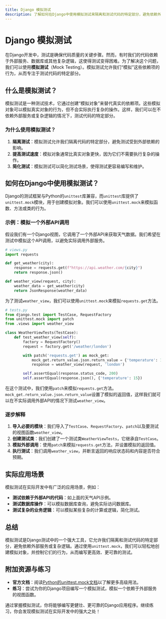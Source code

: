```yaml
---
title: Django 模拟测试
description: 了解如何在Django中使用模拟测试来隔离和测试代码的特定部分，避免依赖外部服务或复杂逻辑。
---
```


# Django 模拟测试

在Django开发中，测试是确保代码质量的关键步骤。然而，有时我们的代码依赖于外部服务、数据库或其他复杂逻辑，这使得测试变得困难。为了解决这个问题，我们可以使用**模拟测试**（Mock Testing）。模拟测试允许我们“模拟”这些依赖项的行为，从而专注于测试代码的特定部分。

## 什么是模拟测试？

模拟测试是一种测试技术，它通过创建“模拟对象”来替代真实的依赖项。这些模拟对象可以模拟真实对象的行为，但不会实际执行复杂的操作。这样，我们可以在不依赖外部服务或复杂逻辑的情况下，测试代码的特定部分。

### 为什么使用模拟测试？

1. **隔离测试**：模拟测试允许我们隔离代码的特定部分，避免测试受到外部依赖的影响。
2. **提高测试速度**：模拟对象通常比真实对象更快，因为它们不需要执行复杂的操作。
3. **简化测试**：模拟测试可以简化测试场景，使得测试更容易编写和维护。

## 如何在Django中使用模拟测试？

Django的测试框架与Python的`unittest`库兼容，而`unittest`库提供了`unittest.mock`模块，用于创建模拟对象。我们可以使用`unittest.mock`来模拟函数、方法或类的行为。

### 示例：模拟一个外部API调用

假设我们有一个Django视图，它调用了一个外部API来获取天气数据。我们希望在测试中模拟这个API调用，以避免实际调用外部服务。

```python
# views.py
import requests

def get_weather(city):
    response = requests.get(f"https://api.weather.com/{city}")
    return response.json()

def weather_view(request, city):
    weather_data = get_weather(city)
    return JsonResponse(weather_data)
```

为了测试`weather_view`，我们可以使用`unittest.mock`来模拟`requests.get`方法。

```python
# tests.py
from django.test import TestCase, RequestFactory
from unittest.mock import patch
from .views import weather_view

class WeatherViewTests(TestCase):
    def test_weather_view(self):
        factory = RequestFactory()
        request = factory.get('/weather/london')

        with patch('requests.get') as mock_get:
            mock_get.return_value.json.return_value = {'temperature': 15}
            response = weather_view(request, 'london')

        self.assertEqual(response.status_code, 200)
        self.assertEqual(response.json(), {'temperature': 15})
```

在这个测试中，我们使用`patch`来模拟`requests.get`方法。`mock_get.return_value.json.return_value`设置了模拟的返回值，这样我们就可以在不实际调用外部API的情况下测试`weather_view`。

### 逐步解释

1. **导入必要的模块**：我们导入了`TestCase`、`RequestFactory`、`patch`以及要测试的视图函数`weather_view`。
2. **创建测试类**：我们创建了一个测试类`WeatherViewTests`，它继承自`TestCase`。
3. **模拟外部调用**：使用`patch`来模拟`requests.get`方法，并设置模拟的返回值。
4. **执行测试**：我们调用`weather_view`，并断言返回的响应状态码和内容是否符合预期。

## 实际应用场景

模拟测试在实际开发中有广泛的应用场景，例如：

- **测试依赖于外部API的代码**：如上面的天气API示例。
- **测试数据库操作**：可以模拟数据库查询，避免实际访问数据库。
- **测试复杂的业务逻辑**：可以模拟某些复杂的计算或逻辑，简化测试。

## 总结

模拟测试是Django测试中的一个强大工具，它允许我们隔离和测试代码的特定部分，避免依赖外部服务或复杂逻辑。通过使用`unittest.mock`，我们可以轻松地创建模拟对象，并控制它们的行为，从而编写更高效、更可靠的测试。

## 附加资源与练习

- **官方文档**：阅读[Python的unittest.mock文档](https://docs.python.org/3/library/unittest.mock.html)以了解更多高级用法。
- **练习**：尝试为你的Django项目编写一个模拟测试，模拟一个依赖于外部服务的视图函数。

通过掌握模拟测试，你将能够编写更健壮、更可靠的Django应用程序。继续练习，你会发现模拟测试在实际开发中的强大之处！